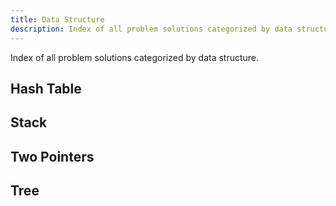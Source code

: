 ```yaml
---
title: Data Structure
description: Index of all problem solutions categorized by data structure.
---
```



Index of all problem solutions categorized by data structure.

## Hash Table

<Index filterBy="data structure" filterValue="hash table" />

## Stack

<Index filterBy="data structure" filterValue="stack" />

## Two Pointers

<Index filterBy="data structure" filterValue="two pointers" />

## Tree

<Index filterBy="data structure" filterValue="tree" />
